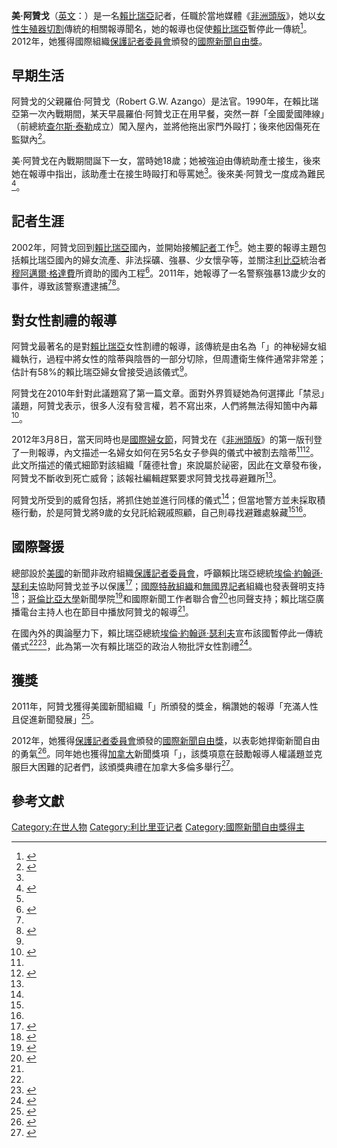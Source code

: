 {{Infobox person
| name        = 美·阿贊戈
| image       = 
| caption     = 
| birth_name  = 
| birth_date  = <!-- {{Birth date and age|YYYY|MM|DD}} or {{Birth-date and age|Month DD, YYYY}} -->
| birth_place = 
| death_date  = <!-- {{Death date and age|YYYY|MM|DD|YYYY|MM|DD}} or {{Death-date and age|Month DD, YYYY|Month DD, YYYY}} (death date then birth date) -->
| death_place = 
| nationality = {{LBR}}
| other_names = 
| known_for   = 對女性[[割禮|割禮]]的相關報導
| occupation  = [[記者|記者]]
| awards = [[國際新聞自由獎|國際新聞自由獎]] (2012)
}}
'''美·阿贊戈'''（[[英文|英文]]：{{lang|en|Mae Azango}}）是一名[[賴比瑞亞|賴比瑞亞]]記者，任職於當地媒體《[[非洲頭版|非洲頭版]]》，她以[[女性生殖器切割|女性生殖器切割]]傳統的相關報導聞名，她的報導也促使[[賴比瑞亞|賴比瑞亞]]暫停此一傳統<ref name=FP>{{cite web |url=http://www.foreignpolicy.com/articles/2012/05/11/labor_pains |title=Labor Pains |author=Mae Azango |date=May 11, 2012 |work=Foreign Policy |archivedate=2012年9月23日 |archiveurl=https://www.webcitation.org/6AtTYmCNY?url=http://www.foreignpolicy.com/articles/2012/05/11/labor_pains |accessdate=2013-11-17 |deadurl=yes }}</ref>。2012年，她獲得國際組織[[保護記者委員會|保護記者委員會]]頒發的[[國際新聞自由獎|國際新聞自由獎]]。

==早期生活==

阿贊戈的父親羅伯·阿贊戈（Robert G.W. Azango）是{{Link-en|賴比瑞亞最高法院|Supreme Court of Liberia}}法官。1990年，在賴比瑞亞第一次內戰期間，某天早晨羅伯·阿贊戈正在用早餐，突然一群「全國愛國陣線」（前總統[[查尔斯·泰勒|查尔斯·泰勒]]成立）闖入屋內，並將他拖出家門外毆打；後來他因傷死在監獄內<ref name=NN>{{cite web |url=http://www.newnarratives.org/fellow/mae-azango/ |title=Mae Azango, Reporter |publisher=New Narratives |archivedate=2012年9月23日 |archiveurl=https://www.webcitation.org/6AtTBdDIo?url=http://www.newnarratives.org/fellow/mae-azango/ |accessdate=2013-11-17 |deadurl=yes }}</ref>。

美·阿贊戈在內戰期間誕下一女，當時她18歲；她被強迫由傳統助產士接生，後來她在報導中指出，該助產士在接生時毆打和辱罵她<ref name=FP/>。後來美·阿贊戈一度成為難民<ref name=CPJ>{{cite web |url=http://cpj.org/awards/2012/mae-azango-liberia.php |title=Mae Azango, Liberia |publisher=Committee to Protect Journalists |archivedate=2012年9月23日 |archiveurl=https://www.webcitation.org/6AtTijiAV?url=http://cpj.org/awards/2012/mae-azango-liberia.php |accessdate=2013-11-17 |deadurl=yes }}</ref>。

==記者生涯==

2002年，阿贊戈回到[[賴比瑞亞|賴比瑞亞]]國內，並開始接觸[[記者|記者]]工作<ref name=CPJ />。她主要的報導主題包括賴比瑞亞國內的婦女流產、非法採礦、強暴、少女懷孕等，並關注[[利比亞|利比亞]]統治者[[穆阿邁爾·格達費|穆阿邁爾·格達費]]所資助的國內工程<ref name=DB>{{cite web |url=http://www.thedailybeast.com/articles/2012/03/23/liberian-writer-mae-azango-forced-into-hiding-for-story-on-female-genital-cutting.html |title=Liberian Writer Mae Azango Forced Into Hiding for Story on Female Genital Cutting |author=Danielle Shapiro |date=23 March 2010 |work=The Daily Beast |archivedate=2012年9月23日 |archiveurl=https://www.webcitation.org/6AtUqIzGD?url=http://www.thedailybeast.com/articles/2012/03/23/liberian-writer-mae-azango-forced-into-hiding-for-story-on-female-genital-cutting.html |accessdate=2013-11-17 |deadurl=yes }}</ref>。2011年，她報導了一名警察強暴13歲少女的事件，導致該警察遭逮捕<ref name=CPJ /><ref>{{cite web |url=http://www.frontpageafricaonline.com/index.php?option=com_content&view=article&id=1466:my-life-is-threatened-says-rape-victims-mother&catid=67:news&Itemid=144 |title='My Life is Threatened' - Says Rape Victim's Mother |author=Mae Azango |date=4 October 2011 |work=FrontPageAfrica |archivedate=23 September 2012 |archiveurl=http://www.webcitation.org/6AtURU5vz |accessdate=2013-11-17}}</ref>。

==對女性割禮的報導==

阿贊戈最著名的是對[[賴比瑞亞|賴比瑞亞]]女性割禮的報導，該傳統是由名為「{{Link-en|薩德社會|Sande society}}」的神秘婦女組織執行，過程中將女性的陰蒂與陰唇的一部分切除，但周遭衛生條件通常非常差；估計有58%的賴比瑞亞婦女曾接受過該儀式<ref name=DB />。

阿贊戈在2010年針對此議題寫了第一篇文章。面對外界質疑她為何選擇此「禁忌」議題，阿贊戈表示，很多人沒有發言權，若不寫出來，人們將無法得知箇中內幕<ref>{{cite web |url=http://www.cpj.org/blog/2012/04/liberian-journalist-mae-azango-talks-of-cold-threa.php |title=Liberian journalist Mae Azango on cold threats, hot stories |author=Nicole Schilit |date=27 April 2012 |publisher=Committee to Protect Journalists |archivedate=2012年9月23日 |archiveurl=https://www.webcitation.org/6AtWcth5P?url=http://www.cpj.org/blog/2012/04/liberian-journalist-mae-azango-talks-of-cold-threa.php |accessdate=2013-11-17 |deadurl=yes }}</ref>。

2012年3月8日，當天同時也是[[國際婦女節|國際婦女節]]，阿贊戈在《[[非洲頭版|非洲頭版]]》的第一版刊登了一則報導，內文描述一名婦女如何在另5名女子參與的儀式中被割去陰蒂<ref name=DB /><ref name=CSM>{{cite web |url=http://www.csmonitor.com/World/Making-a-difference/2012/0529/Mae-Azango-exposed-a-secret-ritual-in-Liberia-putting-her-life-in-danger/(page)/2 |title=Mae Azango exposed a secret ritual in Liberia, putting her life in danger |author=Jina Moore |date=29 May 2012 |work=Christian Science Monitor |archivedate=2012年9月23日 |archiveurl=https://www.webcitation.org/6AtX3fb9a?url=http://www.csmonitor.com/World/Making-a-difference/2012/0529/Mae-Azango-exposed-a-secret-ritual-in-Liberia-putting-her-life-in-danger |accessdate=2013-11-17 |deadurl=yes }}</ref>。此文所描述的儀式細節對該組織「薩德社會」來說屬於祕密，因此在文章發布後，阿贊戈不斷收到死亡威脅；該報社編輯{{lang|en|Wade Williams}}趕緊要求阿贊戈找尋避難所<ref name=DB />。

阿贊戈所受到的威脅包括，將抓住她並進行同樣的儀式<ref name=AP />；但當地警方並未採取積極行動，於是阿贊戈將9歲的女兒託給親戚照顧，自己則尋找避難處躲藏<ref name=DB /><ref name=G />。

==國際聲援==

總部設於[[美國|美國]]的新聞非政府組織[[保護記者委員會|保護記者委員會]]，呼籲賴比瑞亞總統[[埃伦·约翰逊·瑟利夫|埃倫·約翰遜·瑟利夫]]協助阿贊戈並予以保護<ref name=AP>{{cite web |url=http://www.highbeam.com/doc/1A1-c5e1de8e76fd444b9dd9c73dd29ab56c.html |title=Liberia reporter gets death, mutilation threats |date=14 March 2012 |publisher=Associated Press {{Subscription required|via=HighBeam Research}} |accessdate=23 September 2012 |archive-url=https://web.archive.org/web/20150924043652/http://www.highbeam.com/doc/1A1-c5e1de8e76fd444b9dd9c73dd29ab56c.html |archive-date=2015-09-24 |dead-url=yes }}</ref>；[[國際特赦組織|國際特赦組織]]和[[無國界記者|無國界記者]]組織也發表聲明支持<ref name=G>{{cite web |url=http://www.guardian.co.uk/media/greenslade/2012/apr/30/journalist-safety-liberia |title=Journalist who revealed genital mutilation in Liberia forced into hiding |author=Roy Greensdale |date=30 April 2012 |work=The Guardian |archivedate=2012年9月23日 |archiveurl=https://www.webcitation.org/6AtVvfMCz?url=http://www.guardian.co.uk/media/greenslade/2012/apr/30/journalist-safety-liberia |accessdate=2013-11-17 |deadurl=yes }}</ref>；[[哥倫比亞大學|哥倫比亞大學]]新聞學院<ref>{{cite web |url=http://spj.jrn.columbia.edu/2012/03/15/letter-to-the-liberian-government/ |title=Letter to the Liberian Government |author=Jake Heller and Mohamed Ademo |date=15 March 2012 |publisher=Columbia Journalism School |archivedate=2012年9月23日 |archiveurl=https://www.webcitation.org/6AtWnRfzk?url=http://spj.jrn.columbia.edu/2012/03/15/letter-to-the-liberian-government/ |accessdate=2013-11-17 |deadurl=yes }}</ref>和國際新聞工作者聯合會<ref>{{cite web |url=http://allafrica.com/stories/201203161470.html |title=Liberia: IFJ Calls On Govt to Protect Threatened Female Journalist |date=16 March 2012 |publisher=allafrica.com |archivedate=2012年9月23日 |archiveurl=https://www.webcitation.org/6AtYLWGwF?url=http://allafrica.com/stories/201203161470.html |accessdate=2013-11-17 |deadurl=yes }}</ref>也同聲支持；賴比瑞亞廣播電台主持人{{lang|en|Tetee Gebro}}也在節目中播放阿贊戈的報導<ref name=DB/>。

在國內外的輿論壓力下，賴比瑞亞總統[[埃伦·约翰逊·瑟利夫|埃倫·約翰遜·瑟利夫]]宣布該國暫停此一傳統儀式<ref name=CPJ /><ref>{{cite web |url=http://www.theworld.org/2012/03/female-genital-circumcision-temporarily-stopped-in-liberia/ |title=Female Circumcision Temporarily Stopped in Liberia |author=Bonnie Allen |date=March 29, 2012 |work=The World |archivedate=2012年9月23日 |archiveurl=https://www.webcitation.org/6AtU9Ve2T?url=http://www.theworld.org/2012/03/female-genital-circumcision-temporarily-stopped-in-liberia/ |accessdate=2013-11-17 |deadurl=yes }}</ref>，此為第一次有賴比瑞亞的政治人物批評女性割禮<ref>{{cite web |url=http://www.newnarratives.org/news/nns-proudest-moment-reporting-prompts-leaders-to-end-female-genital-cutting/ |title=NN's Proudest Moment: Reporting Prompts Leaders To Herald End Of Female Genital Cutting |date=1 April 2012 |publisher=New Narratives |archivedate=2012年9月23日 |archiveurl=https://www.webcitation.org/6AtWRzj3r?url=http://www.newnarratives.org/news/nns-proudest-moment-reporting-prompts-leaders-to-end-female-genital-cutting/ |accessdate=2013-11-17 |deadurl=yes }}</ref>。

==獲獎==

2011年，阿贊戈獲得美國新聞組織「{{Link-en|普利策危機報導中心|The Pulitzer Center on Crisis Reporting}}」所頒發的獎金，稱讚她的報導「充滿人性且促進新聞發展」<ref>{{cite web |url=http://pulitzercenter.org/people/mae-azango |title=Mae Azango |publisher=Pulitzer Center on Crisis Reporting |archivedate=2012年9月23日 |archiveurl=https://www.webcitation.org/6AtWK6XPQ?url=http://pulitzercenter.org/people/mae-azango |accessdate=2013-11-17 |deadurl=yes }}</ref>。

2012年，她獲得[[保護記者委員會|保護記者委員會]]頒發的[[國際新聞自由獎|國際新聞自由獎]]，以表彰她捍衛新聞自由的勇氣<ref name="2012 awards">{{cite web|url=http://cpj.org/awards/2012/|title=CPJ International Press Freedom Awards 2011|publisher=Committee to Protect Journalists|archiveurl=https://www.webcitation.org/6As7WSZve?url=http://cpj.org/awards/2012/|archivedate=2012年9月22日|accessdate=2013-11-17|deadurl=yes}}</ref>。同年她也獲得[[加拿大|加拿大]]新聞獎項「{{lang|en|Free Expression's International Press Freedom Award}}」，該獎項意在鼓勵報導人權議題並克服巨大困難的記者們，該頒獎典禮在加拿大多倫多舉行<ref>{{cite web|title=CJFE announces Mae Azango and Rami Jarrah as 2012 International Press Freedom Award Winners|url=http://en.wikipedia.org/w/index.php?title=Mae_Azango&action=edit&section=4&editintro=Template:BLP_editintro|publisher=CJFE|accessdate=2013-11-17|archive-date=2017-05-10|archive-url=https://web.archive.org/web/20170510190552/https://en.wikipedia.org/w/index.php?title=Mae_Azango&action=edit&section=4&editintro=Template:BLP_editintro|dead-url=no}}</ref>。

== 參考文獻 ==
{{reflist}}

{{模板:國際新聞自由獎獲得者}}
{{DEFAULTSORT:azango}}
[[Category:在世人物|Category:在世人物]]
[[Category:利比里亚记者|Category:利比里亚记者]]
[[Category:國際新聞自由獎得主|Category:國際新聞自由獎得主]]
